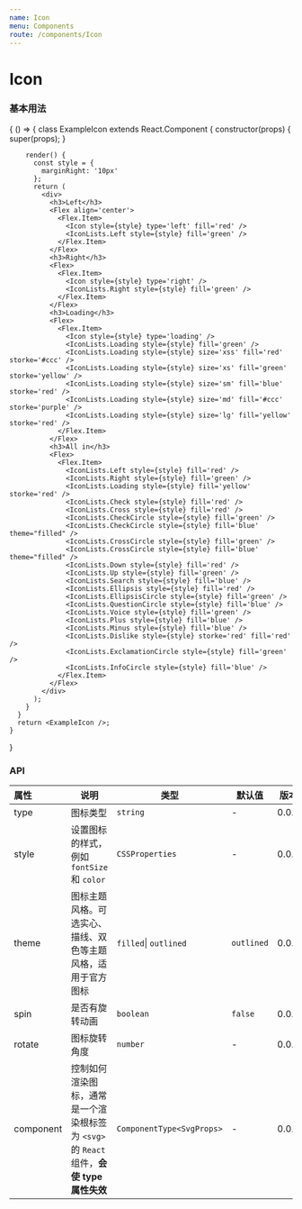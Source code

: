 ```yaml
---
name: Icon
menu: Components
route: /components/Icon
---
```



# Icon

### 基本用法

<Playground>
  {
    () => {
      class ExampleIcon extends React.Component {
        constructor(props) {
          super(props);
        }

        render() {
          const style = {
            marginRight: '10px'
          };
          return (
            <div>
              <h3>Left</h3>
              <Flex align='center'>
                <Flex.Item>
                  <Icon style={style} type='left' fill='red' />
                  <IconLists.Left style={style} fill='green' />
                </Flex.Item>
              </Flex>
              <h3>Right</h3>
              <Flex>
                <Flex.Item>
                  <Icon style={style} type='right' />
                  <IconLists.Right style={style} fill='green' />
                </Flex.Item>
              </Flex>
              <h3>Loading</h3>
              <Flex>
                <Flex.Item>
                  <Icon style={style} type='loading' />
                  <IconLists.Loading style={style} fill='green' />
                  <IconLists.Loading style={style} size='xss' fill='red' storke='#ccc' />
                  <IconLists.Loading style={style} size='xs' fill='green' storke='yellow' />
                  <IconLists.Loading style={style} size='sm' fill='blue' storke='red' />
                  <IconLists.Loading style={style} size='md' fill='#ccc' storke='purple' />
                  <IconLists.Loading style={style} size='lg' fill='yellow' storke='red' />
                </Flex.Item>
              </Flex>
              <h3>All in</h3>
              <Flex>
                <Flex.Item>
                  <IconLists.Left style={style} fill='red' />
                  <IconLists.Right style={style} fill='green' />
                  <IconLists.Loading style={style} fill='yellow' storke='red' />
                  <IconLists.Check style={style} fill='red' />
                  <IconLists.Cross style={style} fill='red' />
                  <IconLists.CheckCircle style={style} fill='green' />
                  <IconLists.CheckCircle style={style} fill='blue' theme="filled" />
                  <IconLists.CrossCircle style={style} fill='green' />
                  <IconLists.CrossCircle style={style} fill='blue' theme="filled" />
                  <IconLists.Down style={style} fill='red' />
                  <IconLists.Up style={style} fill='green' />
                  <IconLists.Search style={style} fill='blue' />
                  <IconLists.Ellipsis style={style} fill='red' />
                  <IconLists.EllipsisCircle style={style} fill='green' />
                  <IconLists.QuestionCircle style={style} fill='blue' />
                  <IconLists.Voice style={style} fill='green' />
                  <IconLists.Plus style={style} fill='blue' />
                  <IconLists.Minus style={style} fill='blue' />
                  <IconLists.Dislike style={style} storke='red' fill='red' />
                  <IconLists.ExclamationCircle style={style} fill='green' />
                  <IconLists.InfoCircle style={style} fill='blue' />
                </Flex.Item>
              </Flex>
            </div>
          );
        }
      }
      return <ExampleIcon />;
    }
  }
</Playground>

### API

| 属性      | 说明                                                         | 类型                      | 默认值     | 版本  |
| :-------- | ------------------------------------------------------------ | ------------------------- | ---------- | ----- |
| type      | 图标类型                                                      | `string`                  | -          | 0.0.1 |
| style     | 设置图标的样式，例如 `fontSize` 和 `color`                   | `CSSProperties`           | -          | 0.0.1 |
| theme     | 图标主题风格。可选实心、描线、双色等主题风格，适用于官方图标 | `filled`\| `outlined`      | `outlined` | 0.0.1 |
| spin      | 是否有旋转动画                                               | `boolean`                 | `false`    | 0.0.1 |
| rotate    | 图标旋转角度                                                 | `number`                  | -          | 0.0.1 |
| component | 控制如何渲染图标，通常是一个渲染根标签为 `<svg>` 的 `React` 组件，**会使 type 属性失效** | `ComponentType<SvgProps>` | -          | 0.0.1 |



<Props of={Icon} />